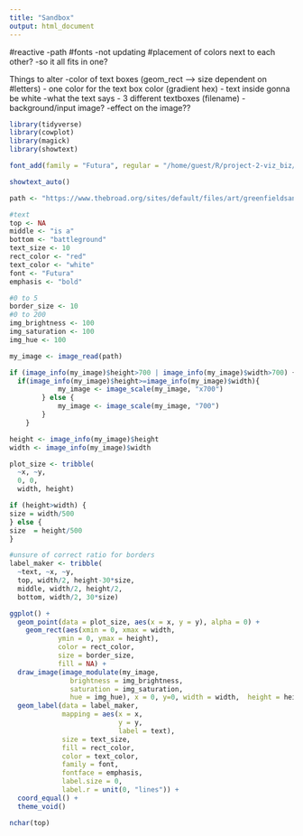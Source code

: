 ```yaml
---
title: "Sandbox"
output: html_document
---
```


#reactive
-path
#fonts
-not updating
#placement of colors next to each other?
-so it all  fits in one?

Things to alter
-color of text boxes (geom_rect --> size dependent on #letters) - one color for the text box color (gradient hex) - text inside gonna be white
-what the text says - 3 different textboxes (filename)
-background/input image?
-effect on the image??


```r
library(tidyverse)
library(cowplot)
library(magick)
library(showtext)
```
```r
font_add(family = "Futura", regular = "/home/guest/R/project-2-viz_biz/shiny/eli-shiny/Futura.ttf")

showtext_auto()
```



```r
path <- "https://www.thebroad.org/sites/default/files/art/greenfieldsanders_kruger.jpeg"

#text
top <- NA
middle <- "is a"
bottom <- "battleground"
text_size <- 10
rect_color <- "red"
text_color <- "white"
font <- "Futura"
emphasis <- "bold"

#0 to 5
border_size <- 10
#0 to 200
img_brightness <- 100
img_saturation <- 100
img_hue <- 100
```

```r
my_image <- image_read(path)

if (image_info(my_image)$height>700 | image_info(my_image)$width>700) {
  if(image_info(my_image)$height>=image_info(my_image)$width){
            my_image <- image_scale(my_image, "x700")
        } else {
            my_image <- image_scale(my_image, "700")
        }
    }

height <- image_info(my_image)$height
width <- image_info(my_image)$width

plot_size <- tribble(
  ~x, ~y,
  0, 0, 
  width, height)

if (height>width) {
size = width/500
} else {
size  = height/500
}
```

```r
#unsure of correct ratio for borders
label_maker <- tribble(
  ~text, ~x, ~y,
  top, width/2, height-30*size,
  middle, width/2, height/2,
  bottom, width/2, 30*size)
```

```r
ggplot() +
  geom_point(data = plot_size, aes(x = x, y = y), alpha = 0) +
    geom_rect(aes(xmin = 0, xmax = width,
            ymin = 0, ymax = height),
            color = rect_color,
            size = border_size,
            fill = NA) +
  draw_image(image_modulate(my_image, 
               brightness = img_brightness, 
               saturation = img_saturation, 
               hue = img_hue), x = 0, y=0, width = width,  height = height) +
  geom_label(data = label_maker, 
             mapping = aes(x = x, 
                           y = y, 
                           label = text),
             size = text_size,
             fill = rect_color,
             color = text_color,
             family = font,
             fontface = emphasis,
             label.size = 0,
             label.r = unit(0, "lines")) +
  coord_equal() +
  theme_void()

nchar(top)
```
